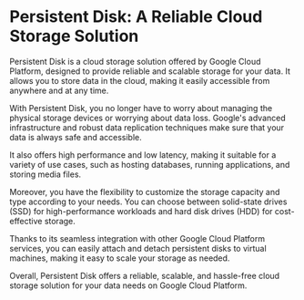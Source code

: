 

# Persistent Disk: A Reliable Cloud Storage Solution

Persistent Disk is a cloud storage solution offered by Google Cloud Platform, designed to provide reliable and scalable storage for your data. It allows you to store data in the cloud, making it easily accessible from anywhere and at any time.

With Persistent Disk, you no longer have to worry about managing the physical storage devices or worrying about data loss. Google's advanced infrastructure and robust data replication techniques make sure that your data is always safe and accessible.

It also offers high performance and low latency, making it suitable for a variety of use cases, such as hosting databases, running applications, and storing media files.

Moreover, you have the flexibility to customize the storage capacity and type according to your needs. You can choose between solid-state drives (SSD) for high-performance workloads and hard disk drives (HDD) for cost-effective storage.

Thanks to its seamless integration with other Google Cloud Platform services, you can easily attach and detach persistent disks to virtual machines, making it easy to scale your storage as needed.

Overall, Persistent Disk offers a reliable, scalable, and hassle-free cloud storage solution for your data needs on Google Cloud Platform. 